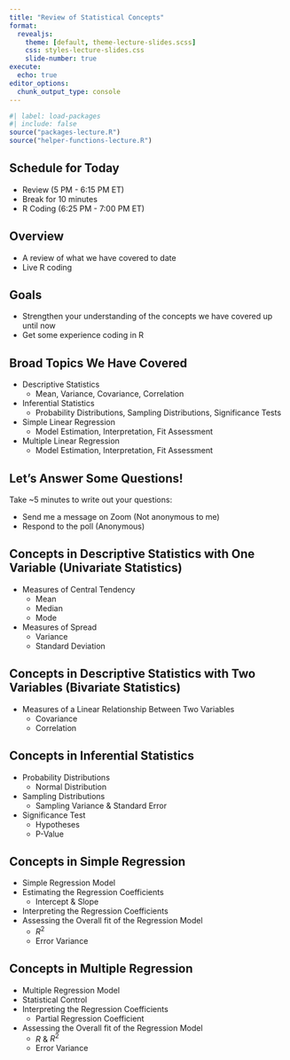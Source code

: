 ```yaml
---
title: "Review of Statistical Concepts"
format: 
  revealjs:
    theme: [default, theme-lecture-slides.scss] 
    css: styles-lecture-slides.css
    slide-number: true
execute:
  echo: true
editor_options: 
  chunk_output_type: console
---
```


```r
#| label: load-packages
#| include: false
source("packages-lecture.R")
source("helper-functions-lecture.R")
```

## Schedule for Today

* Review (5 PM - 6:15 PM ET)
* Break for 10 minutes 
* R Coding (6:25 PM - 7:00 PM ET)

## Overview 

* A review of what we have covered to date
* Live R coding

## Goals

* Strengthen your understanding of the concepts we have covered up until now
* Get some experience coding in R

## Broad Topics We Have Covered

* Descriptive Statistics 
  - Mean, Variance, Covariance, Correlation
* Inferential Statistics
  - Probability Distributions, Sampling Distributions, Significance Tests
* Simple Linear Regression 
  - Model Estimation, Interpretation, Fit Assessment
* Multiple Linear Regression
  - Model Estimation, Interpretation, Fit Assessment

## Let's Answer Some Questions! 

Take ~5 minutes to write out your questions:

* Send me a message on Zoom (Not anonymous to me)
* Respond to the poll (Anonymous)

## Concepts in Descriptive Statistics with One Variable (Univariate Statistics)

* Measures of Central Tendency
  - Mean
  - Median
  - Mode
* Measures of Spread
  - Variance
  - Standard Deviation

## Concepts in Descriptive Statistics with Two Variables (Bivariate Statistics)

* Measures of a Linear Relationship Between Two Variables
  - Covariance
  - Correlation

## Concepts in Inferential Statistics

* Probability Distributions
  - Normal Distribution
* Sampling Distributions
  - Sampling Variance & Standard Error
* Significance Test
  - Hypotheses
  - P-Value

## Concepts in Simple Regression

* Simple Regression Model
* Estimating the Regression Coefficients
  - Intercept & Slope
* Interpreting the Regression Coefficients
* Assessing the Overall fit of the Regression Model
  - $R^2$
  - Error Variance

## Concepts in Multiple Regression

* Multiple Regression Model 
* Statistical Control
* Interpreting the Regression Coefficients
  - Partial Regression Coefficient
* Assessing the Overall fit of the Regression Model
  - $R$ & $R^2$
  - Error Variance





